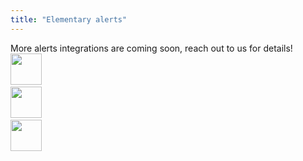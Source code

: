```yaml
---
title: "Elementary alerts"
---
```


<Tip>
  More alerts integrations are coming soon, reach out to us for details!
</Tip>

<Snippet file="alerts/alerts-introduction.mdx" />

<CardGroup cols={2}>
  <Card
    title="Setup alerts on Slack"
    iconType="solid"
    href="/oss/guides/alerts/send-slack-alerts"
  >
  <br />
  <img
    noZoom
    width="50"
    src="https://res.cloudinary.com/dvmtceykh/image/upload/v1707817559/zdlkzpd7wfot3je5zcbt.png"
  />
  </Card>
  <Card
    title="Setup alerts on MS Teams"
    iconType="solid"
    href="/oss/guides/alerts/send-teams-alerts"
  >
  <br />
  <img
      noZoom
      width="50"
      src="https://res.cloudinary.com/dvmtceykh/image/upload/v1707817559/m7o762irx6bfc0ts8e0j.png"
    />
  </Card>
  <Card
    title="Setup webhook alerts"
    iconType="solid"
    href="/oss/guides/alerts/send-webhook-alerts"
  >
  <br />
  <img
      noZoom
      width="50"
      src="https://res.cloudinary.com/dvmtceykh/image/upload/v1707817559/m7o762irx6bfc0ts8e0j.png"
    />
  </Card>
</CardGroup>